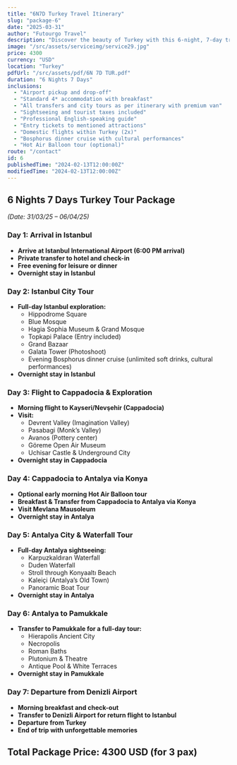 ```yaml
---
title: "6N7D Turkey Travel Itinerary"
slug: "package-6"
date: "2025-03-31"
author: "Futourgo Travel"
description: "Discover the beauty of Turkey with this 6-night, 7-day travel package."
image: "/src/assets/serviceimg/service29.jpg"
price: 4300
currency: "USD"
location: "Turkey"
pdfUrl: "/src/assets/pdf/6N 7D TUR.pdf"
duration: "6 Nights 7 Days"
inclusions:
  - "Airport pickup and drop-off"
  - "Standard 4* accommodation with breakfast"
  - "All transfers and city tours as per itinerary with premium van"
  - "Sightseeing and tourist taxes included"
  - "Professional English-speaking guide"
  - "Entry tickets to mentioned attractions"
  - "Domestic flights within Turkey (2x)"
  - "Bosphorus dinner cruise with cultural performances"
  - "Hot Air Balloon tour (optional)"
route: "/contact"
id: 6
publishedTime: "2024-02-13T12:00:00Z"
modifiedTime: "2024-02-13T12:00:00Z"
---
```


## 6 Nights 7 Days Turkey Tour Package  
*(Date: 31/03/25 – 06/04/25)*  

### Day 1: Arrival in Istanbul  
- **Arrive at Istanbul International Airport (6:00 PM arrival)**  
- **Private transfer to hotel and check-in**  
- **Free evening for leisure or dinner**  
- **Overnight stay in Istanbul**  

### Day 2: Istanbul City Tour  
- **Full-day Istanbul exploration:**  
  - Hippodrome Square  
  - Blue Mosque  
  - Hagia Sophia Museum & Grand Mosque  
  - Topkapi Palace (Entry included)  
  - Grand Bazaar  
  - Galata Tower (Photoshoot)  
  - Evening Bosphorus dinner cruise (unlimited soft drinks, cultural performances)  
- **Overnight stay in Istanbul**  

### Day 3: Flight to Cappadocia & Exploration  
- **Morning flight to Kayseri/Nevşehir (Cappadocia)**  
- **Visit:**  
  - Devrent Valley (Imagination Valley)  
  - Pasabagi (Monk’s Valley)  
  - Avanos (Pottery center)  
  - Göreme Open Air Museum  
  - Uchisar Castle & Underground City  
- **Overnight stay in Cappadocia**  

### Day 4: Cappadocia to Antalya via Konya  
- **Optional early morning Hot Air Balloon tour**  
- **Breakfast & Transfer from Cappadocia to Antalya via Konya**  
- **Visit Mevlana Mausoleum**  
- **Overnight stay in Antalya**  

### Day 5: Antalya City & Waterfall Tour  
- **Full-day Antalya sightseeing:**  
  - Karpuzkaldıran Waterfall  
  - Duden Waterfall  
  - Stroll through Konyaaltı Beach  
  - Kaleiçi (Antalya’s Old Town)  
  - Panoramic Boat Tour  
- **Overnight stay in Antalya**  

### Day 6: Antalya to Pamukkale  
- **Transfer to Pamukkale for a full-day tour:**  
  - Hierapolis Ancient City  
  - Necropolis  
  - Roman Baths  
  - Plutonium & Theatre  
  - Antique Pool & White Terraces  
- **Overnight stay in Pamukkale**  

### Day 7: Departure from Denizli Airport  
- **Morning breakfast and check-out**  
- **Transfer to Denizli Airport for return flight to Istanbul**  
- **Departure from Turkey**  
- **End of trip with unforgettable memories**  

## Total Package Price: 4300 USD (for 3 pax)  
